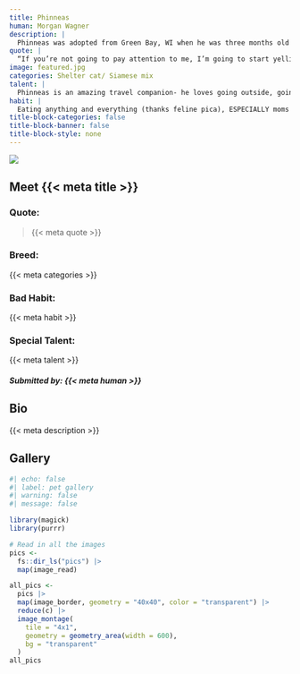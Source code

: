 ```yaml
---
title: Phinneas
human: Morgan Wagner
description: |
  Phinneas was adopted from Green Bay, WI when he was three months old and has been spoiled ever since. He has tons of energy but loves cuddles and napping. He is also very needy and is always within paws reach when mom is studying- he will arguably be smarter than she is by the end of her PhD program with how much he loves her notes and textbooks!
quote: |
  “If you’re not going to pay attention to me, I’m going to start yelling”
image: featured.jpg
categories: Shelter cat/ Siamese mix
talent: |
  Phinneas is an amazing travel companion- he loves going outside, going on car rides, and even flying! When we drove from Wisconsin to El Paso, he only meowed once!
habit: |
  Eating anything and everything (thanks feline pica), ESPECIALLY moms yarn
title-block-categories: false
title-block-banner: false
title-block-style: none
---
```


::: grid
::: {#about-pet-text .g-col-12 .g-col-md-6}
![](featured.jpg){.lightbox}
:::

::: {.g-col-12 .g-col-md-6}
::: {simple-info}
# Meet {{< meta title >}}

### Quote: 

> {{< meta quote >}}

### Breed:

{{< meta categories >}}

### Bad Habit:

{{< meta habit >}}

### Special Talent:

{{< meta talent >}}
:::
:::
:::

##### Submitted by: {{< meta human >}}

## Bio

{{< meta description >}}

## Gallery

```r
#| echo: false
#| label: pet gallery
#| warning: false
#| message: false

library(magick)
library(purrr)

# Read in all the images
pics <-
  fs::dir_ls("pics") |>
  map(image_read)

all_pics <-
  pics |>
  map(image_border, geometry = "40x40", color = "transparent") |>
  reduce(c) |>
  image_montage(
    tile = "4x1",
    geometry = geometry_area(width = 600),
    bg = "transparent"
  )
all_pics
```